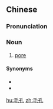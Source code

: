 ==Chinese==
{{zh-forms}}

===Pronunciation===
{{zh-pron
|m=máokǒng
|c=mou4 hung2
|cat=n
}}

===Noun===
{{zh-noun}}

# [[pore]] {{gloss|opening in the skin}}

====Synonyms====
* {{zh-l|汗孔}}
* {{zh-l|汗毛孔}}

[[hu:毛孔]]
[[zh:毛孔]]